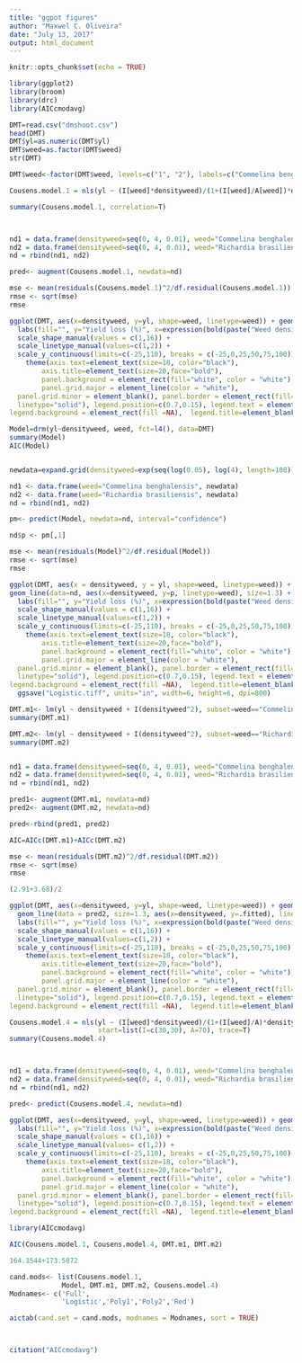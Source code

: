```yaml
---
title: "ggpot figures"
author: "Maxwel C. Oliveira"
date: "July 13, 2017"
output: html_document
---
```


```r
knitr::opts_chunk$set(echo = TRUE)
```

```r
library(ggplot2)
library(broom)
library(drc)
library(AICcmodavg)
```



```r
DMT=read.csv("dmshoot.csv")
head(DMT)
DMT$yl=as.numeric(DMT$yl)
DMT$weed=as.factor(DMT$weed)
str(DMT)
```


```r
DMT$weed<-factor(DMT$weed, levels=c("1", "2"), labels=c("Commelina benghalensis", "Richardia brasiliensis"))
```



```r
Cousens.model.1 = nls(yl ~ (I[weed]*densityweed)/(1+(I[weed]/A[weed])*densityweed), alg="port", data=DMT, start=list(I=c(60,30), A=c(80,60)), trace=T)

summary(Cousens.model.1, correlation=T)



nd1 = data.frame(densityweed=seq(0, 4, 0.01), weed="Commelina benghalensis")
nd2 = data.frame(densityweed=seq(0, 4, 0.01), weed="Richardia brasiliensis")
nd = rbind(nd1, nd2)

pred<- augment(Cousens.model.1, newdata=nd)
```

```r
mse <- mean(residuals(Cousens.model.1)^2/df.residual(Cousens.model.1))
rmse <- sqrt(mse)
rmse
```




```r
ggplot(DMT, aes(x=densityweed, y=yl, shape=weed, linetype=weed)) + geom_point(size=3) + geom_line(data = pred, size=1.3, aes(x=densityweed, linetype=weed, y=.fitted)) +
  labs(fill="", y="Yield loss (%)", x=expression(bold(paste("Weed density (plants pot"^"-1",")")))) +
  scale_shape_manual(values = c(1,16)) +
  scale_linetype_manual(values=c(1,2)) +
  scale_y_continuous(limits=c(-25,110), breaks = c(-25,0,25,50,75,100)) +
    theme(axis.text=element_text(size=18, color="black"), 
        axis.title=element_text(size=20,face="bold"), 
        panel.background = element_rect(fill="white", color = "white"), 
        panel.grid.major = element_line(color = "white"), 
  panel.grid.minor = element_blank(), panel.border = element_rect(fill=NA,color="black", size=0.5, 
  linetype="solid"), legend.position=c(0.7,0.15), legend.text = element_text(size = 16, colour = "black", face="italic"), legend.key = element_rect(fill=NA), legend.key.height  = unit(1.5, "line"), legend.key.width = unit(2.2, "line"),
legend.background = element_rect(fill =NA),  legend.title=element_blank())  +  ggsave("Full.tiff", units="in", width=6, height=6, dpi=800)
```



```r
Model=drm(yl~densityweed, weed, fct=l4(), data=DMT)
summary(Model)
AIC(Model)


newdata=expand.grid(densityweed=exp(seq(log(0.05), log(4), length=100)))

nd1 <- data.frame(weed="Commelina benghalensis", newdata)
nd2 <- data.frame(weed="Richardia brasiliensis", newdata)
nd = rbind(nd1, nd2)

pm<- predict(Model, newdata=nd, interval="confidence")

nd$p <- pm[,1] 
```

```r
mse <- mean(residuals(Model)^2/df.residual(Model))
rmse <- sqrt(mse)
rmse
```


```r
ggplot(DMT, aes(x = densityweed, y = yl, shape=weed, linetype=weed)) +  geom_point(size=3) +
geom_line(data=nd, aes(x=densityweed, y=p, linetype=weed), size=1.3) + 
  labs(fill="", y="Yield loss (%)", x=expression(bold(paste("Weed density (plants pot"^"-1",")")))) +
  scale_shape_manual(values = c(1,16)) +
  scale_linetype_manual(values=c(1,2)) +
  scale_y_continuous(limits=c(-25,110), breaks = c(-25,0,25,50,75,100)) +
    theme(axis.text=element_text(size=18, color="black"), 
        axis.title=element_text(size=20,face="bold"), 
        panel.background = element_rect(fill="white", color = "white"), 
        panel.grid.major = element_line(color = "white"), 
  panel.grid.minor = element_blank(), panel.border = element_rect(fill=NA,color="black", size=0.5, 
  linetype="solid"), legend.position=c(0.7,0.15), legend.text = element_text(size = 16, colour = "black", face="italic"), legend.key = element_rect(fill=NA), legend.key.height  = unit(1.5, "line"), legend.key.width = unit(2.2, "line"),
legend.background = element_rect(fill =NA),  legend.title=element_blank())  +  
  ggsave("Logistic.tiff", units="in", width=6, height=6, dpi=800)
```




```r
DMT.m1<- lm(yl ~ densityweed + I(densityweed^2), subset=weed=="Commelina benghalensis", data=DMT)
summary(DMT.m1)

DMT.m2<- lm(yl ~ densityweed + I(densityweed^2), subset=weed=="Richardia brasiliensis", data=DMT)
summary(DMT.m2)


nd1 = data.frame(densityweed=seq(0, 4, 0.01), weed="Commelina benghalensis")
nd2 = data.frame(densityweed=seq(0, 4, 0.01), weed="Richardia brasiliensis")
nd = rbind(nd1, nd2)

pred1<- augment(DMT.m1, newdata=nd)
pred2<- augment(DMT.m2, newdata=nd)

pred<-rbind(pred1, pred2)

AIC=AICc(DMT.m1)+AICc(DMT.m2)
```


```r
mse <- mean(residuals(DMT.m2)^2/df.residual(DMT.m2))
rmse <- sqrt(mse)
rmse
```

```r
(2.91+3.68)/2
```



```r
ggplot(DMT, aes(x=densityweed, y=yl, shape=weed, linetype=weed)) + geom_point(size=3) + geom_line(data = pred1, size=1.3, aes(x=densityweed, y=.fitted)) + 
  geom_line(data = pred2, size=1.3, aes(x=densityweed, y=.fitted), linetype=2) +
  labs(fill="", y="Yield loss (%)", x=expression(bold(paste("Weed density (plants pot"^"-2",")")))) +
  scale_shape_manual(values = c(1,16)) +
  scale_linetype_manual(values=c(1,2)) +
  scale_y_continuous(limits=c(-25,110), breaks = c(-25,0,25,50,75,100)) +
    theme(axis.text=element_text(size=18, color="black"), 
        axis.title=element_text(size=20,face="bold"), 
        panel.background = element_rect(fill="white", color = "white"), 
        panel.grid.major = element_line(color = "white"), 
  panel.grid.minor = element_blank(), panel.border = element_rect(fill=NA,color="black", size=0.5, 
  linetype="solid"), legend.position=c(0.7,0.15), legend.text = element_text(size = 16, colour = "black", face="italic"), legend.key = element_rect(fill=NA), legend.key.height  = unit(1.5, "line"), legend.key.width = unit(2.2, "line"),
legend.background = element_rect(fill =NA),  legend.title=element_blank())  +  ggsave("Polynomial.tiff", units="in", width=6, height=6, dpi=800)
```




```r
Cousens.model.4 = nls(yl ~ (I[weed]*densityweed)/(1+(I[weed]/A)*densityweed), data=DMT,  
                      start=list(I=c(30,30), A=70), trace=T) 
summary(Cousens.model.4)



nd1 = data.frame(densityweed=seq(0, 4, 0.01), weed="Commelina benghalensis")
nd2 = data.frame(densityweed=seq(0, 4, 0.01), weed="Richardia brasiliensis")
nd = rbind(nd1, nd2)

pred<- predict(Cousens.model.4, newdata=nd)
```


```r
ggplot(DMT, aes(x=densityweed, y=yl, shape=weed, linetype=weed)) + geom_point(size=3) + geom_line(data = nd, size=1.3, aes(x=densityweed, y=pred)) + 
  labs(fill="", y="Yield loss (%)", x=expression(bold(paste("Weed density (plants pot"^"-2",")")))) +
  scale_shape_manual(values = c(1,16)) +
  scale_linetype_manual(values= c(1,2)) +
  scale_y_continuous(limits=c(-25,110), breaks = c(-25,0,25,50,75,100)) +
    theme(axis.text=element_text(size=18, color="black"), 
        axis.title=element_text(size=20,face="bold"), 
        panel.background = element_rect(fill="white", color = "white"), 
        panel.grid.major = element_line(color = "white"), 
  panel.grid.minor = element_blank(), panel.border = element_rect(fill=NA,color="black", size=0.5, 
  linetype="solid"), legend.position=c(0.7,0.15), legend.text = element_text(size = 16, colour = "black", face="italic"), legend.key = element_rect(fill=NA), legend.key.height  = unit(1.5, "line"), legend.key.width = unit(2.2, "line"),
legend.background = element_rect(fill =NA),  legend.title=element_blank())  +  ggsave("Red.tiff", units="in", width=4, height=4, dpi=800)
```



```r
library(AICcmodavg)
```

```r
AIC(Cousens.model.1, Cousens.model.4, DMT.m1, DMT.m2)

164.1544+173.5872
```




```r
cand.mods<- list(Cousens.model.1,
             Model, DMT.m1, DMT.m2, Cousens.model.4)
Modnames<- c('Full',
             'Logistic','Poly1','Poly2','Red')

aictab(cand.set = cand.mods, modnames = Modnames, sort = TRUE)



citation("AICcmodavg")
```

